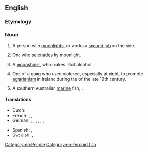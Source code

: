 ==English==

===Etymology===
{{suffix|en|moonlight|er}}

===Noun===
{{en-noun}}

# A person who [[moonlight]]s, or works a [[second job]] on the side.
# {{lb|en|US|regional}} One who [[serenade]]s by moonlight.
# A [[moonshiner]], who makes illicit alcohol.
# {{lb|en|Ireland|historical}} One of a gang who used violence, especially at night, to promote [[agrarianism]] in Ireland during the {{w|Land War}} of the late 19th century.
# {{lb|en||Australia}} A southern Australian [[marine]] fish, {{taxlink|Tilodon sexfasciatum|species}}.

====Translations====
{{trans-top|person who works a second job}}
* Dutch: {{t+|nl|zwartwerker|m}}
* French: {{t+|fr|travailleur au noir|m}}, {{t|fr|travailleuse au noir|f}}, {{t+|fr|cumulard|m}}
* German: {{qualifier|colloquial}} {{t+|de|Schwarzarbeiter|m}}, {{qualifier|colloquial}} {{t+|de|Schwarzarbeiterin|f}}, {{t|de|Doppelverdiener|m}}, {{t|de|Doppelverdienerin|f}}, {{t|de|Person mit Nebentätigkeit|f}}, {{t|de|Mann mit Nebentätigkeit|m}}, {{t|de|Frau mit Nebentätigkeit|f}}
{{trans-mid}}
* Spanish: {{t|es|pluriempleado|m}}, {{t|es|pluriempleada|f}}
* Swedish: {{t+|sv|svartjobbare|n}}, {{t|sv|svartjobberska|f}}
{{trans-bottom}}

[[Category:en:People]]
[[Category:en:Percoid fish]]